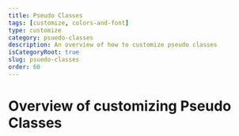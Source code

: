 ---
title: Pseudo Classes
tags: [customize, colors-and-font]
type: customize
category: psuedo-classes
description: An overview of how to customize pseudo classes
isCategoryRoot: true
slug: psuedo-classes
order: 60
---

# Overview of customizing Pseudo Classes
